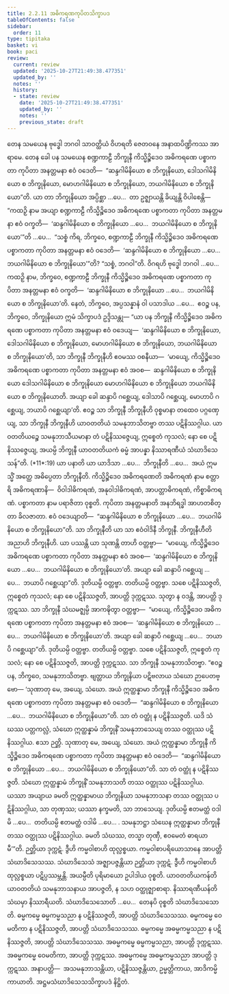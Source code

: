 ```yaml
---
title: 2.2.11 အဓိကရဏကုပိတသိက္ခာပဒ
tableOfContents: false
sidebar:
  order: 11
type: tipitaka
basket: vi
book: paci
review:
  current: review
  updated: '2025-10-27T21:49:38.477351'
  updated_by: ''
  notes: ''
  history:
  - state: review
    date: '2025-10-27T21:49:38.477351'
    updated_by: ''
    notes: ''
    previous_state: draft
---
```



<ReviewStatus review={frontmatter.review} showDetails={true} />

<HypothesisAnnotation frontmatter={frontmatter} />

<DynamicBreadcrumb />

<Division number="715" book="paci" e="ch" v="2" p="307">

<Paragraph number="2344" book="paci">
တေန သမယေန ဗုဒ္ဓေါ ဘဂဝါ သာဝတ္ထိယံ ဝိဟရတိ ဇေတဝနေ အနာထပိဏ္ဍိကဿ အာရာမေ. တေန ခေါ ပန သမယေန စဏ္ဍကာဠီ ဘိက္ခုနီ ကိသ္မိဉ္စိဒေဝ အဓိကရဏေ ပစ္စာကတာ ကုပိတာ အနတ္တမနာ ဧဝံ ဝဒေတိ—  “ဆန္ဒဂါမိနိယော စ ဘိက္ခုနိယော, ဒေါသဂါမိနိယော စ ဘိက္ခုနိယော, မောဟဂါမိနိယော စ ဘိက္ခုနိယော, ဘယဂါမိနိယော စ ဘိက္ခုနိယော”တိ.
</Paragraph>

<Paragraph number="2345" book="paci">
ယာ တာ ဘိက္ခုနိယော အပ္ပိစ္ဆာ …ပေ…  တာ ဥဇ္ဈာယန္တိ ခိယျန္တိ ဝိပါစေန္တိ—  “ကထဉှိ နာမ အယျာ စဏ္ဍကာဠီ ကိသ္မိဉ္စိဒေဝ အဓိကရဏေ ပစ္စာကတာ ကုပိတာ အနတ္တမနာ ဧဝံ ဝက္ခတိ—  ‘ဆန္ဒဂါမိနိယော စ ဘိက္ခုနိယော …ပေ…  ဘယဂါမိနိယော စ ဘိက္ခုနိယော’”တိ …ပေ…  “သစ္စံ ကိရ, ဘိက္ခဝေ, စဏ္ဍကာဠီ ဘိက္ခုနီ ကိသ္မိဉ္စိဒေဝ အဓိကရဏေ ပစ္စာကတာ ကုပိတာ အနတ္တမနာ ဧဝံ ဝဒေတိ—  ‘ဆန္ဒဂါမိနိယော စ ဘိက္ခုနိယော …ပေ…  ဘယဂါမိနိယော စ ဘိက္ခုနိယော’”တိ? “သစ္စံ, ဘဂဝါ”တိ. ဝိဂရဟိ ဗုဒ္ဓေါ ဘဂဝါ …ပေ…  ကထဉှိ နာမ, ဘိက္ခဝေ, စဏ္ဍကာဠီ ဘိက္ခုနီ ကိသ္မိဉ္စိဒေဝ အဓိကရဏေ ပစ္စာကတာ ကုပိတာ အနတ္တမနာ ဧဝံ ဝက္ခတိ—  ‘ဆန္ဒဂါမိနိယော စ ဘိက္ခုနိယော …ပေ…  ဘယဂါမိနိယော စ ဘိက္ခုနိယော’တိ. နေတံ, ဘိက္ခဝေ, အပ္ပသန္နာနံ ဝါ ပသာဒါယ …ပေ…  ဧဝဉ္စ ပန, ဘိက္ခဝေ, ဘိက္ခုနိယော ဣမံ သိက္ခာပဒံ ဥဒ္ဒိသန္တု—
</Paragraph>

</Division>
<Division number="716" book="paci" e="ch" v="2" p="307">

<Paragraph number="2346" book="paci">
<Emphasis>“ယာ ပန ဘိက္ခုနီ ကိသ္မိဉ္စိဒေဝ အဓိကရဏေ ပစ္စာကတာ ကုပိတာ အနတ္တမနာ ဧဝံ ဝဒေယျ—  ‘ဆန္ဒဂါမိနိယော စ ဘိက္ခုနိယော, ဒေါသဂါမိနိယော စ ဘိက္ခုနိယော, မောဟဂါမိနိယော စ ဘိက္ခုနိယော, ဘယဂါမိနိယော စ ဘိက္ခုနိယော’တိ, သာ ဘိက္ခုနီ ဘိက္ခုနီဟိ ဧဝမဿ ဝစနီယာ—  ‘မာယျေ, ကိသ္မိဉ္စိဒေဝ အဓိကရဏေ ပစ္စာကတာ ကုပိတာ အနတ္တမနာ ဧဝံ အဝစ—  ဆန္ဒဂါမိနိယော စ ဘိက္ခုနိယော ဒေါသဂါမိနိယော စ ဘိက္ခုနိယော မောဟဂါမိနိယော စ ဘိက္ခုနိယော ဘယဂါမိနိယော စ ဘိက္ခုနိယောတိ. အယျာ ခေါ ဆန္ဒာပိ ဂစ္ဆေယျ, ဒေါသာပိ ဂစ္ဆေယျ, မောဟာပိ ဂစ္ဆေယျ, ဘယာပိ ဂစ္ဆေယျာ’တိ. ဧဝဉ္စ သာ ဘိက္ခုနီ ဘိက္ခုနီဟိ ဝုစ္စမာနာ တထေဝ ပဂ္ဂဏှေယျ, သာ ဘိက္ခုနီ ဘိက္ခုနီဟိ ယာဝတတိယံ သမနုဘာသိတဗ္ဗာ တဿ ပဋိနိဿဂ္ဂါယ. ယာဝတတိယဉ္စေ သမနုဘာသီယမာနာ တံ ပဋိနိဿဇ္ဇေယျ, ဣစ္စေတံ ကုသလံ; နော စေ ပဋိနိဿဇ္ဇေယျ, အယမ္ပိ ဘိက္ခုနီ ယာဝတတိယကံ ဓမ္မံ အာပန္နာ နိဿာရဏီယံ သံဃာဒိသေသန်”</Emphasis>တိ. (*11*:<Emphasis>19</Emphasis>)
</Paragraph>

</Division>
<Division number="717" book="paci" e="ch" v="2" p="308">

<Paragraph number="2347" book="paci">
<Emphasis>ယာ ပနာ</Emphasis>တိ ယာ ယာဒိသာ …ပေ…  <Emphasis>ဘိက္ခုနီ</Emphasis>တိ …ပေ…  အယံ ဣမသ္မိံ အတ္ထေ အဓိပ္ပေတာ ဘိက္ခုနီတိ.
</Paragraph>

<Paragraph number="2348" book="paci">
<Emphasis>ကိသ္မိဉ္စိဒေဝ အဓိကရဏေ</Emphasis>တိ အဓိကရဏံ နာမ စတ္တာရိ အဓိကရဏာနိ—  ဝိဝါဒါဓိကရဏံ, အနုဝါဒါဓိကရဏံ, အာပတ္တာဓိကရဏံ, ကိစ္စာဓိကရဏံ.
</Paragraph>

<Paragraph number="2349" book="paci">
<Emphasis>ပစ္စာကတာ</Emphasis> နာမ ပရာဇိတာ ဝုစ္စတိ.
</Paragraph>

<Paragraph number="2350" book="paci">
<Emphasis>ကုပိတာ အနတ္တမနာ</Emphasis>တိ အနဘိရဒ္ဓါ အာဟတစိတ္တာ ခိလဇာတာ.
</Paragraph>

<Paragraph number="2351" book="paci">
<Emphasis>ဧဝံ ဝဒေယျာ</Emphasis>တိ—  “ဆန္ဒဂါမိနိယော စ ဘိက္ခုနိယော …ပေ…  ဘယဂါမိနိယော စ ဘိက္ခုနိယော”တိ.
</Paragraph>

<Paragraph number="2352" book="paci">
<Emphasis>သာ ဘိက္ခုနီ</Emphasis>တိ ယာ သာ ဧဝံဝါဒိနီ ဘိက္ခုနီ.
</Paragraph>

<Paragraph number="2353" book="paci">
<Emphasis>ဘိက္ခုနီဟီ</Emphasis>တိ အညာဟိ ဘိက္ခုနီဟိ.
</Paragraph>

<Paragraph number="2354" book="paci">
ယာ ပဿန္တိ ယာ သုဏန္တိ တာဟိ ဝတ္တဗ္ဗာ—  “မာယျေ, ကိသ္မိဉ္စိဒေဝ အဓိကရဏေ ပစ္စာကတာ ကုပိတာ အနတ္တမနာ ဧဝံ အဝစ—  ‘ဆန္ဒဂါမိနိယော စ ဘိက္ခုနိယော …ပေ…  ဘယဂါမိနိယော စ ဘိက္ခုနိယော’တိ. အယျာ ခေါ ဆန္ဒာပိ ဂစ္ဆေယျ …ပေ…  ဘယာပိ ဂစ္ဆေယျာ”တိ. ဒုတိယမ္ပိ ဝတ္တဗ္ဗာ. တတိယမ္ပိ ဝတ္တဗ္ဗာ. သစေ ပဋိနိဿဇ္ဇတိ, ဣစ္စေတံ ကုသလံ; နော စေ ပဋိနိဿဇ္ဇတိ, အာပတ္တိ ဒုက္ကဋဿ. သုတွာ န ဝဒန္တိ, အာပတ္တိ ဒုက္ကဋဿ. သာ ဘိက္ခုနီ သံဃမဇ္ဈမ္ပိ အာကဍ္ဎိတွာ ဝတ္တဗ္ဗာ—  “မာယျေ, ကိသ္မိဉ္စိဒေဝ အဓိကရဏေ ပစ္စာကတာ ကုပိတာ အနတ္တမနာ ဧဝံ အဝစ—  ‘ဆန္ဒဂါမိနိယော စ ဘိက္ခုနိယော …ပေ…  ဘယဂါမိနိယော စ ဘိက္ခုနိယော’တိ. အယျာ ခေါ ဆန္ဒာပိ ဂစ္ဆေယျ …ပေ…  ဘယာပိ ဂစ္ဆေယျာ”တိ. ဒုတိယမ္ပိ ဝတ္တဗ္ဗာ. တတိယမ္ပိ ဝတ္တဗ္ဗာ. သစေ ပဋိနိဿဇ္ဇတိ, ဣစ္စေတံ ကုသလံ; နော စေ ပဋိနိဿဇ္ဇတိ, အာပတ္တိ ဒုက္ကဋဿ. သာ ဘိက္ခုနီ သမနုဘာသိတဗ္ဗာ. “ဧဝဉ္စ ပန, ဘိက္ခဝေ, သမနုဘာသိတဗ္ဗာ. ဗျတ္တာယ ဘိက္ခုနိယာ ပဋိဗလာယ သံဃော ဉာပေတဗ္ဗော—
</Paragraph>

</Division>
<Division number="718" book="paci" e="ch" v="2" p="308">

<Paragraph number="2355" book="paci">
‘သုဏာတု မေ, အယျေ, သံဃော. အယံ ဣတ္ထန္နာမာ ဘိက္ခုနီ ကိသ္မိဉ္စိဒေဝ အဓိကရဏေ ပစ္စာကတာ ကုပိတာ အနတ္တမနာ ဧဝံ ဝဒေတိ—  “ဆန္ဒဂါမိနိယော စ ဘိက္ခုနိယော …ပေ…  ဘယဂါမိနိယော စ ဘိက္ခုနိယော”တိ. သာ တံ ဝတ္ထုံ န ပဋိနိဿဇ္ဇတိ. ယဒိ သံဃဿ ပတ္တကလ္လံ, သံဃော ဣတ္ထန္နာမံ ဘိက္ခုနိံ သမနုဘာသေယျ တဿ ဝတ္ထုဿ ပဋိနိဿဂ္ဂါယ. ဧသာ ဉတ္တိ.
</Paragraph>

<Paragraph number="2356" book="paci">
သုဏာတု မေ, အယျေ, သံဃော. အယံ ဣတ္ထန္နာမာ ဘိက္ခုနီ ကိသ္မိဉ္စိဒေဝ အဓိကရဏေ ပစ္စာကတာ ကုပိတာ အနတ္တမနာ ဧဝံ ဝဒေတိ—  “ဆန္ဒဂါမိနိယော စ ဘိက္ခုနိယော …ပေ…  ဘယဂါမိနိယော စ ဘိက္ခုနိယော”တိ. သာ တံ ဝတ္ထုံ န ပဋိနိဿဇ္ဇတိ. သံဃော ဣတ္ထန္နာမံ ဘိက္ခုနိံ သမနုဘာသတိ တဿ ဝတ္ထုဿ ပဋိနိဿဂ္ဂါယ. ယဿာ အယျာယ ခမတိ ဣတ္ထန္နာမာယ ဘိက္ခုနိယာ သမနုဘာသနာ တဿ ဝတ္ထုဿ ပဋိနိဿဂ္ဂါယ, သာ တုဏှဿ; ယဿာ နက္ခမတိ, သာ ဘာသေယျ.
</Paragraph>

<Paragraph number="2357" book="paci">
ဒုတိယမ္ပိ ဧတမတ္ထံ ဝဒါမိ …ပေ…  တတိယမ္ပိ ဧတမတ္ထံ ဝဒါမိ …ပေ… .
</Paragraph>

<Paragraph number="2358" book="paci">
သမနုဘဋ္ဌာ သံဃေန ဣတ္ထန္နာမာ ဘိက္ခုနီ တဿ ဝတ္ထုဿ ပဋိနိဿဂ္ဂါယ. ခမတိ သံဃဿ, တသ္မာ တုဏှီ, ဧဝမေတံ ဓာရယာမီ’”တိ.
</Paragraph>

<Paragraph number="2359" book="paci">
ဉတ္တိယာ ဒုက္ကဋံ. ဒွီဟိ ကမ္မဝါစာဟိ ထုလ္လစ္စယာ. ကမ္မဝါစာပရိယောသာနေ အာပတ္တိ သံဃာဒိသေသဿ. သံဃာဒိသေသံ အဇ္ဈာပဇ္ဇန္တိယာ ဉတ္တိယာ ဒုက္ကဋံ. ဒွီဟိ ကမ္မဝါစာဟိ ထုလ္လစ္စယာ ပဋိပ္ပဿမ္ဘန္တိ.
</Paragraph>

<Paragraph number="2360" book="paci">
<Emphasis>အယမ္ပီ</Emphasis>တိ ပုရိမာယော ဥပါဒါယ ဝုစ္စတိ.
</Paragraph>

<Paragraph number="2361" book="paci">
<Emphasis>ယာဝတတိယကန်</Emphasis>တိ ယာဝတတိယံ သမနုဘာသနာယ အာပဇ္ဇတိ, န သဟ ဝတ္ထုဇ္ဈာစာရာ.
</Paragraph>

<Paragraph number="2362" book="paci">
<Emphasis>နိဿာရဏီယန်</Emphasis>တိ သံဃမှာ နိဿာရီယတိ.
</Paragraph>

<Paragraph number="2363" book="paci">
<Emphasis>သံဃာဒိသေသော</Emphasis>တိ …ပေ…  တေနပိ ဝုစ္စတိ သံဃာဒိသေသောတိ.
</Paragraph>

</Division>
<Division number="719" book="paci" e="ch" v="2" p="309">

<Paragraph number="2364" book="paci">
ဓမ္မကမ္မေ ဓမ္မကမ္မသညာ န ပဋိနိဿဇ္ဇတိ, အာပတ္တိ သံဃာဒိသေသဿ. ဓမ္မကမ္မေ ဝေမတိကာ န ပဋိနိဿဇ္ဇတိ, အာပတ္တိ သံဃာဒိသေသဿ. ဓမ္မကမ္မေ အဓမ္မကမ္မသညာ န ပဋိနိဿဇ္ဇတိ, အာပတ္တိ သံဃာဒိသေသဿ.
</Paragraph>

<Paragraph number="2365" book="paci">
အဓမ္မကမ္မေ ဓမ္မကမ္မသညာ, အာပတ္တိ ဒုက္ကဋဿ. အဓမ္မကမ္မေ ဝေမတိကာ, အာပတ္တိ ဒုက္ကဋဿ. အဓမ္မကမ္မေ အဓမ္မကမ္မသညာ အာပတ္တိ ဒုက္ကဋဿ.
</Paragraph>

</Division>
<Division number="720" book="paci" e="ch" v="2" p="309">

<Paragraph number="2366" book="paci">
အနာပတ္တိ—  အသမနုဘာသန္တိယာ, ပဋိနိဿဇ္ဇန္တိယာ, ဥမ္မတ္တိကာယ, အာဒိကမ္မိကာယာတိ.

</Paragraph>
</Division>

<Paragraph number="2367" type="center" book="paci">
အဋ္ဌမသံဃာဒိသေသသိက္ခာပဒံ နိဋ္ဌိတံ.
</Paragraph>